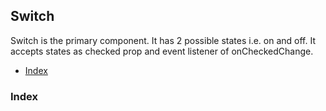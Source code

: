 
## Switch

Switch is the primary component. It has 2 possible states i.e. on and off. It accepts states as checked prop and event listener of onCheckedChange.

- [Index](#index)

### Index

<Story id="Switch--index" />
